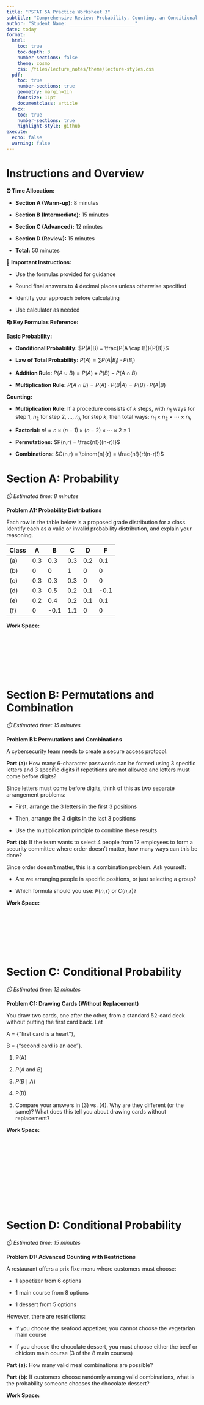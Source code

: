 ```yaml
---
title: "PSTAT 5A Practice Worksheet 3"
subtitle: "Comprehensive Review: Probability, Counting, an Conditional Probability"
author: "Student Name: ________________________"
date: today
format:
  html:
    toc: true
    toc-depth: 3
    number-sections: false
    theme: cosmo
    css: /files/lecture_notes/theme/lecture-styles.css
  pdf:
    toc: true
    number-sections: true
    geometry: margin=1in
    fontsize: 11pt
    documentclass: article
  docx:
    toc: true
    number-sections: true
    highlight-style: github
execute:
  echo: false
  warning: false
---
```


# Instructions and Overview

**⏰ Time Allocation:**

- **Section A (Warm-up):** 8 minutes
  
- **Section B (Intermediate):** 15 minutes  
  
- **Section C (Advanced):** 12 minutes
  
- **Section D (Review):** 15 minutes
  
- **Total:** 50 minutes


::: {.important}
**📝 Important Instructions:**

- Use the formulas provided for guidance
  
- Round final answers to 4 decimal places unless otherwise specified
  
- Identify your approach before calculating
  
- Use calculator as needed
:::


::: {.formula-box}

**📚 Key Formulas Reference:**

**Basic Probability:**

- **Conditional Probability:** $P(A|B) = \frac{P(A \cap B)}{P(B)}$
  
- **Law of Total Probability:** $P(A) = \sum P(A|B_i) \cdot P(B_i)$

- **Addition Rule:** $P(A \cup B) = P(A) + P(B) - P(A \cap B)$

- **Multiplication Rule:** $P(A \cap B) = P(A) \cdot P(B|A) = P(B) \cdot P(A|B)$

**Counting:**

- **Multiplication Rule:** If a procedure consists of $k$ steps, with $n_1$ ways for step 1, $n_2$ for step 2, ..., $n_k$ for step $k$, then total ways: $n_1 \times n_2 \times \cdots \times n_k$

- **Factorial:** $n! = n \times (n-1) \times (n-2) \times \cdots \times 2 \times 1$

- **Permutations:** $P(n,r) = \frac{n!}{(n-r)!}$
  
- **Combinations:** $C(n,r) = \binom{n}{r} = \frac{n!}{r!(n-r)!}$

:::

# Section A: Probability
*⏱️ Estimated time: 8 minutes*

::: {.problem}
**Problem A1: Probability Distributions**

Each row in the table below is a proposed grade distribution for a class. Identify each as a valid or invalid probability distribution, and explain your reasoning.

| Class | A   | B   | C   | D   | F    |
|-------|-----|-----|-----|-----|------|
| (a)   | 0.3 | 0.3 | 0.3 | 0.2 | 0.1  |
| (b)   | 0   | 0   | 1   | 0   | 0    |
| (c)   | 0.3 | 0.3 | 0.3 | 0   | 0    |
| (d)   | 0.3 | 0.5 | 0.2 | 0.1 | -0.1 |
| (e)   | 0.2 | 0.4 | 0.2 | 0.1 | 0.1  |
| (f)   | 0   | -0.1| 1.1 | 0   | 0    |

:::

**Work Space:**

<br><br><br><br><br><br>


# Section B: Permutations and Combination
*⏱️ Estimated time: 15 minutes*

::: {.problem}
**Problem B1: Permutations and Combinations**

A cybersecurity team needs to create a secure access protocol.

**Part (a):** How many 6-character passwords can be formed using 3 specific letters and 3 specific digits if repetitions are not allowed and letters must come before digits?

:::{.callout-tip}
Since letters must come before digits, think of this as two separate arrangement problems:

- First, arrange the 3 letters in the first 3 positions
  
- Then, arrange the 3 digits in the last 3 positions
  
- Use the multiplication principle to combine these results
:::



**Part (b):** If the team wants to select 4 people from 12 employees to form a security committee where order doesn't matter, how many ways can this be done?

:::{.callout-tip}
Since order doesn't matter, this is a combination problem. Ask yourself:

- Are we arranging people in specific positions, or just selecting a group?
  
- Which formula should you use: $P(n,r)$ or $C(n,r)$?
:::

:::

**Work Space:**

<br><br><br><br><br><br>




# Section C: Conditional Probability
*⏱️ Estimated time: 12 minutes*

::: {.problem}
**Problem C1: Drawing Cards (Without Replacement)**

You draw two cards, one after the other, from a standard 52-card deck without putting the first card back. 
Let

A = $\{\text{“first card is a heart”}\}$,

B = $\{\text{“second card is an ace”}\}$.

1.	P(A)

2.	$P\bigl(A\text{ and }B\bigr)$

3.	$P\bigl(B\mid A\bigr)$

4.	P(B)

5.	Compare your answers in (3) vs. (4).  Why are they different (or the same)?  What does this tell you about drawing cards without replacement?
:::

**Work Space:**

<br><br><br><br><br><br><br><br><br><br>


# Section D: Conditional Probability
*⏱️ Estimated time: 15 minutes*

::: {.problem}
**Problem D1: Advanced Counting with Restrictions**

A restaurant offers a prix fixe menu where customers must choose:

- 1 appetizer from 6 options
  
- 1 main course from 8 options  
  
- 1 dessert from 5 options

However, there are restrictions:

- If you choose the seafood appetizer, you cannot choose the vegetarian main course
  
- If you choose the chocolate dessert, you must choose either the beef or chicken main course (3 of the 8 main courses)

**Part (a):** How many valid meal combinations are possible?

**Part (b):** If customers choose randomly among valid combinations, what is the probability someone chooses the chocolate dessert?
:::

**Work Space:**

<br><br><br><br><br><br><br><br>


